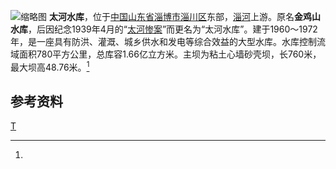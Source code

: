 {{Infobox Reservoir 
|name = 太河水库
|nickname = 
|image =太河水库湖面.jpg 
|image_caption =太河水库 
|map = 
|map_caption = 
|pushpin_map = China Shandong
|pushpin_map_caption = 太河水库在山东省的位置
|code = BDD11200082
|class = 大型水库
|location_of_reservoir = [[山东省|山东省]][[淄博市|淄博市]][[淄川区|淄川区]]
|location_of_dam = 
|inflow =
|outflow = 
|catchment_area = 780
|reservoir_area = 
|mean_depth = 
|maximum_depth = 
|flood_level = 
|normal_water_level =
|dead_water_level = 
|water_quality = 
|island = 
|maximum_storage_capacity = 
|normal_storage_capacity =
|dead_storage_capacity = 
|type_of_dam =粘土心墙砂壳坝
|elevation_of_dam = 
|height_of_dam = 48.79
|length_of_dam =760
|width_of_dam = 8
|installed_capacity = 
|irrigated_area =
|start = 1960年
|complete = 1972年
|cost = 
|emigrate =
|latd = 36
|latm = 32
|lats = 04
|latNS =N 
|longd = 118
|longm = 07
|longs = 55
|longEW = E
|website = 
|footnotes = <ref name="中国河湖大典">{{cite book zh |author=《[[中国河湖大典|中国河湖大典]]》编纂委员会 |title=《中国河湖大典·淮河卷》 |format=M |edition=1 |location=北京 |publisher=中国水利水电出版社 |date=2010年9月 |pages=246页 |id= ISBN 978-7-5084-7953-8}}</ref>
}}
[[File:太河水库.jpg|缩略图]]
'''太河水库'''，位于[[中国|中国]][[山东省|山东省]][[淄博市|淄博市]][[淄川区|淄川区]]东部，[[淄河|淄河]]上游。原名'''金鸡山水库'''，后因纪念1939年4月的“[[太河惨案|太河惨案]]”而更名为“太河水库”。建于1960～1972年，是一座具有防洪、灌溉、城乡供水和发电等综合效益的大型水库。水库控制流域面积780平方公里，总库容1.66亿立方米。主坝为粘土心墙砂壳坝，长760米，最大坝高48.76米。<ref name="中国河湖大典"/>
==参考资料==
{{reflist}}
[[Category:山东水库|T]]
